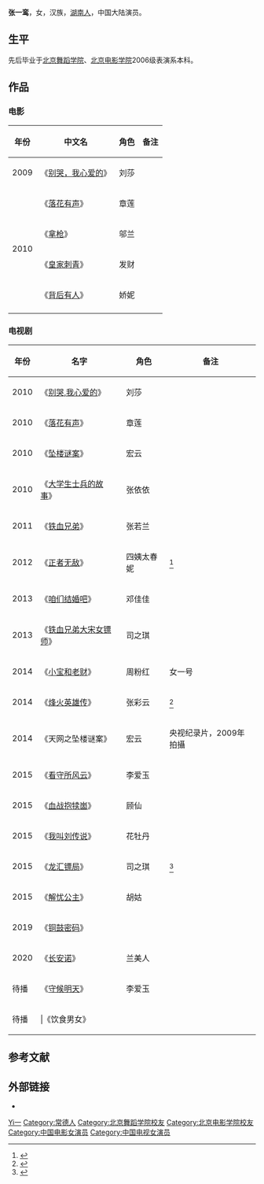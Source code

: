 {{艺人<!--导演、男演员、女演员、男歌手、女歌手、节目主持-->
| 图片     = 
| 图片简介 = 
| 姓名     = 张一鸾
| 类型     = 女演员
| 原名     = 
| 英文名   = 
| 綽號     = 
| 国籍     = {{PRC}}
| 民族     = [[汉族|汉族]]
| 出生日期 = 6月15日<!-- {{birth date and age|||}} 或 {{Birth year and age|}}  -->
| 出生地点 = [[湖南省|湖南省]][[常德市|常德市]] 
| 逝世日期 = <!--卒年在前生年在后{{death date and age|}} -->
| 逝世地点 = 
| 职业     = 演员
| 语言     = 英语、汉语
| 教育程度 = [[北京舞蹈学院|北京舞蹈学院]]<br>[[北京电影学院|北京电影学院]]
| 宗教信仰 = 
| 配偶     = <!--  {{marriage|姓名||}}  -->
| 儿女     = 
| 父母     = 
| 活跃年代 = 2010年至今
| 代表作   = 《郭小宝和周老财》<br>《大宋女镖师》<br>《烽火英雄传》
| 经纪公司 = 
| 奖项     =  <!--  {{Awards|award= |year= |title= }} -->
| 网站     = <!-- {{URL|www.example.com}} -->
| IMDb     = 
}}
'''张一鸾'''{{BD||6月15日|||catIdx=Z张一鸾}}，女，汉族，[[湖南人|湖南人]]，中国大陆演员。

== 生平 ==
先后毕业于[[北京舞蹈学院|北京舞蹈学院]]、[[北京电影学院|北京电影学院]]2006级表演系本科。

==作品==
===电影===
{| class="wikitable"
|-
! 年份 !! 中文名 !! 角色  !! 备注
|-
|rowspan="1" | 2009|| 《[[别哭，我心爱的|别哭，我心爱的]]》 || 刘莎 || 
|- 
|rowspan="4"| 2010 || 《[[落花有声|落花有声]]》 || 章莲 || 
|- 
| 《[[拿枪|拿枪]]》 || 邬兰 ||
|-
| 《[[皇家刺青|皇家刺青]]》 || 发财 ||
|-
| 《[[背后有人|背后有人]]》 || 娇妮 ||
|-
|}

===电视剧===
{| class="wikitable"
|-
! 年份 !! 名字  !! 角色 !! 备注
|-
| 2010 ||《[[别哭,我心爱的|别哭,我心爱的]]》 || 刘莎 ||
|-
| 2010 ||《[[落花有声|落花有声]]》 || 章莲 ||
|-
| 2010 ||《[[坠楼谜案|坠楼谜案]]》 || 宏云 ||
|-
| 2010 ||《[[大学生士兵的故事|大学生士兵的故事]]》 || 张依依 ||
|-
| 2011 ||《[[铁血兄弟|铁血兄弟]]》 || 张若兰 || 
|-
| 2012 || 《[[正者无敌|正者无敌]]》 || 四姨太春妮 ||<ref>{{cite news |author= |url=http://ent.sina.com.cn/v/m/2012-09-06/15383733698.shtml |title=张一鸾《正者无敌》突破演绎姨太太 |accessdate=2014-12-27 |newspaper=新浪网 |date=2012-09-06 |archive-date=2019-08-18 |archive-url=https://web.archive.org/web/20190818183926/http://ent.sina.com.cn/v/m/2012-09-06/15383733698.shtml }}</ref>
|- 
| 2013 || 《[[咱们结婚吧|咱们结婚吧]]》 || 邓佳佳 ||  
|-
| 2013 ||《[[铁血兄弟大宋女镖师|铁血兄弟大宋女镖师]]》 || 司之琪 || 
|-
| 2014 ||《[[小宝和老财|小宝和老财]]》 || 周粉红 || 女一号
|-
| 2014 || 《[[烽火英雄传|烽火英雄传]]》 || 张彩云 || <ref>{{cite news |author= |url=http://ent.163.com/13/1028/10/9C93KTBF00031GVS.html |title=《大宋女镖师》横店热拍 张一鸾定妆照霸气外露 |newspaper=网易 |accessdate=2014-12-27 |date=2013-10-28 |archive-date=2019-08-16 |archive-url=https://web.archive.org/web/20190816170315/http://ent.163.com/13/1028/10/9C93KTBF00031GVS.html }}</ref> 
|-
| 2014 || 《天网之坠楼谜案》 || 宏云 || 央视纪录片，2009年拍攝    
|-
| 2015 ||《[[看守所风云|看守所风云]]》 || 李爱玉 || 
|-
| 2015 ||《[[血战抱犊崮|血战抱犊崮]]》 || 顾仙 || 
|-
| 2015 ||《[[我叫刘传说|我叫刘传说]]》 || 花牡丹 || 
|-
| 2015 || 《[[龙汇镖局|龙汇镖局]]》 || 司之琪 || <ref>{{cite news|author=|url=http://yule.sohu.com/20140612/n400759436.shtml|title=《烽火英雄传》杀青 张一鸾首次“开枪”被吓到|accessdate=2014-12-27|newspaper=搜狐网|date=2014-06-12|archive-date=2019-08-15|archive-url=https://web.archive.org/web/20190815233939/http://yule.sohu.com/20140612/n400759436.shtml}}</ref>
|-
| 2015|| 《[[解忧公主_(电视剧)|解忧公主]]》 || 胡姑 || 
|- 
| 2019|| 《[[铜鼓密码|铜鼓密码]]》 ||  ||  
|- 
| 2020 ||《[[长安诺|长安诺]]》 || 兰美人 || 
|-
|待播|| 《[[守候明天|守候明天]]》 || 李爱玉 || 
|-
|待播|| |《饮食男女》||||
|}

==参考文献==
{{reflist}}

==外部链接==
*{{Sinaweibo|zhangyiluan}}

{{Authority control}}
{{DEFAULTSORT:Zhang张一鸾}}
[[Category:张姓|Yi一]]
[[Category:常德人|Category:常德人]]
[[Category:北京舞蹈学院校友|Category:北京舞蹈学院校友]]
[[Category:北京电影学院校友|Category:北京电影学院校友]]
[[Category:中国电影女演员|Category:中国电影女演员]]
[[Category:中国电视女演员|Category:中国电视女演员]]
